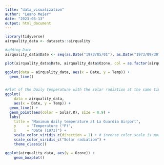 ```yaml
---
title: "data_visualization"
author: "Leano Meier"
date: "2023-03-13"
output: html_document
---
```

```r
library(tidyverse)
airquality_data <- datasets::airquality

#adding Date
airquality_data$Date <- seq(as.Date("1973/05/01"), as.Date("1973/09/30"), 1)

plot(airquality_data$Date, airquality_data$Ozone, col = as.factor(airquality_data$Solar.R))

ggplot(data = airquality_data, aes(x = Date, y = Temp)) +
  geom_line()


#Plot of the Daily Temperature with the solar radiation at the same time
ggplot(
    data = airquality_data,
    aes(x = Date, y = Temp)) +
  geom_line() +
  geom_point(aes(color = Solar.R), size = 0.9) +
  labs(
    title = "Maximum daily temperature at La Guardia Airport",
    y     = "Temperature (°F)",
    x     = "Date (1973)") +
    scale_color_viridis_c(direction = 1) + # inverse color scale is more intuitive here
    scale_color_viridis_c("Solar radiation") +
    theme_classic()

```


```r
ggplot(airquality_data, aes(y = Ozone)) + 
    geom_boxplot()
```



